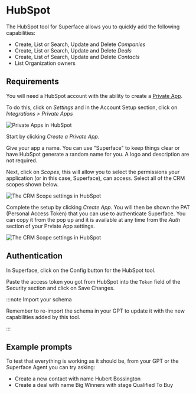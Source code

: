 # HubSpot

The HubSpot tool for Superface allows you to quickly add the following capabilities:

- Create, List or Search, Update and Delete _Companies_
- Create, List or Search, Update and Delete _Deals_
- Create, List of Search, Update and Delete _Contacts_
- List Organization owners

## Requirements

You will need a HubSpot account with the ability to create a [Private App](https://developers.hubspot.com/docs/api/private-apps).

To do this, click on _Settings_ and in the Account Setup section, click on _Integrations > Private Apps_

![Private Apps in HubSpot](/img/tools/tools-hubspot-privateapps.png)

Start by clicking _Create a Private App_.

Give your app a name. You can use "Superface" to keep things clear or have HubSpot generate a random name for you. A logo and description are not required.

Next, click on _Scopes_, this will allow you to select the permissions your application (or in this case, Superface), can access. Select all of the CRM scopes shown below.

![The CRM Scope settings in HubSpot](/img/tools/tools-hubspot-scopes.png)

Complete the setup by clicking _Create App_. You will then be shown the PAT (Personal Access Token) that you can use to authenticate Superface. You can copy it from the pop up and it is available at any time from the _Auth_ section of your Prviate App settings.

![The CRM Scope settings in HubSpot](/img/tools/tools-hubspot-pat.png)

## Authentication

In Superface, click on the Config button for the HubSpot tool.

Paste the access token you got from HubSpot into the `Token` field of the Security section and click on Save Changes.

:::note Import your schema

Remember to re-import the schema in your GPT to update it with the new capabilities added by this tool.

:::

## Example prompts

To test that everything is working as it should be, from your GPT or the Superface Agent you can try asking:

- Create a new contact with name Hubert Bossington
- Create a deal with name Big Winners with stage Qualified To Buy
